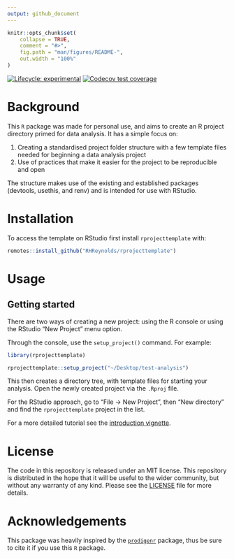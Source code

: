 ```yaml
---
output: github_document
---
```


<!-- README.md is generated from README.Rmd. Please edit that file -->

```r
knitr::opts_chunk$set(
    collapse = TRUE,
    comment = "#>",
    fig.path = "man/figures/README-",
    out.width = "100%"
)
```

<!-- badges: start -->
[![Lifecycle: experimental](https://img.shields.io/badge/lifecycle-experimental-orange.svg)](https://www.tidyverse.org/lifecycle/#experimental)
[![Codecov test coverage](https://codecov.io/gh/RHReynolds/rprojecttemplate/branch/main/graph/badge.svg)](https://app.codecov.io/gh/RHReynolds/rprojecttemplate?branch=main)
<!-- badges: end -->

# Background

This `R` package was made for personal use, and aims to create an R project directory primed for data analysis. It has a simple focus on:

1. Creating a standardised project folder structure with a few template files needed for beginning a data analysis project
2. Use of practices that make it easier for the project to be reproducible and open

The structure makes use of the existing and established packages (devtools, usethis, and renv) and is intended for use with RStudio.

# Installation

To access the template on RStudio first install `rprojecttemplate` with:

``` .r
remotes::install_github("RHReynolds/rprojecttemplate")
```

# Usage

## Getting started

There are two ways of creating a new project: using the R console or using the RStudio "New Project" menu option.

Through the console, use the `setup_project()` command.  For example:

``` .r
library(rprojecttemplate)

rprojecttemplate::setup_project("~/Desktop/test-analysis")
```

This then creates a directory tree, with template files for starting your analysis. Open the newly created project via the `.Rproj` file. 

For the RStudio approach, go to "File -> New Project", then "New directory" and find the `rprojecttemplate` project in the list.

For a more detailed tutorial see the [introduction vignette](https://rhreynolds.github.io/rprojecttemplate/articles/rprojecttemplate.html).

# License
The code in this repository is released under an MIT license. This repository is distributed in the hope that it will be useful to the wider community, but without any warranty of any kind. Please see the [LICENSE](LICENSE.md) file for more details. 

# Acknowledgements
This package was heavily inspired by the [`prodigenr`](https://github.com/rostools/prodigenr) package, thus be sure to cite it if you use this `R` package.

